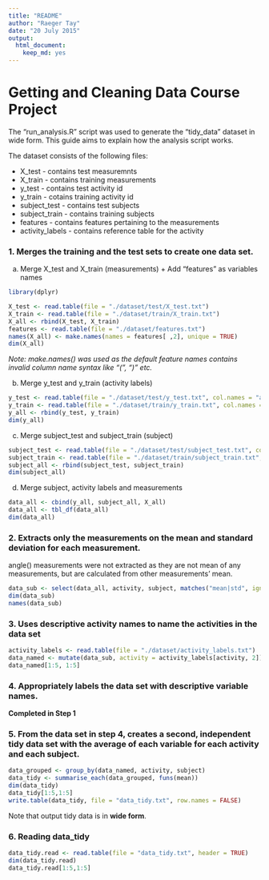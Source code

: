 ```yaml
---
title: "README"
author: "Raeger Tay"
date: "20 July 2015"
output: 
  html_document: 
    keep_md: yes
---
```


# Getting and Cleaning Data Course Project  

The "run_analysis.R" script was used to generate the "tidy_data" dataset in wide form. This guide aims to explain how the analysis script works.

The dataset consists of the following files:

* X_test - contains test measuremnts  
* X_train - contains training measurements  
* y_test - contains test activity id  
* y_train - cotains training activity id  
* subject_test - contains test subjects  
* subject_train - contains training subjects  
* features - contains features pertaining to the measurements  
* activity_labels - contains reference table for the activity  

### 1. Merges the training and the test sets to create one data set.
a. Merge X_test and X_train (measurements) + Add "features" as variables names
```r
library(dplyr)
```

```r
X_test <- read.table(file = "./dataset/test/X_test.txt")
X_train <- read.table(file = "./dataset/train/X_train.txt")
X_all <- rbind(X_test, X_train)
features <- read.table(file = "./dataset/features.txt")
names(X_all) <- make.names(names = features[ ,2], unique = TRUE)
dim(X_all)
```
*Note: make.names() was used as the default feature names contains invalid column name syntax like "(", ")" etc.*

b. Merge y_test and y_train (activity labels)
```r
y_test <- read.table(file = "./dataset/test/y_test.txt", col.names = "activity")
y_train <- read.table(file = "./dataset/train/y_train.txt", col.names = "activity")
y_all <- rbind(y_test, y_train)
dim(y_all)
```

c. Merge subject_test and subject_train (subject)
```r
subject_test <- read.table(file = "./dataset/test/subject_test.txt", col.names = "subject")
subject_train <- read.table(file = "./dataset/train/subject_train.txt", col.names = "subject")
subject_all <- rbind(subject_test, subject_train)
dim(subject_all)
```

d. Merge subject, activity labels and measurements
```r
data_all <- cbind(y_all, subject_all, X_all)
data_all <- tbl_df(data_all)
dim(data_all)
```

### 2. Extracts only the measurements on the mean and standard deviation for each measurement. 
angle() measurements were not extracted as they are not mean of any measurements, but are calculated from other measurements' mean.
```r
data_sub <- select(data_all, activity, subject, matches("mean|std", ignore.case = FALSE))
dim(data_sub)
names(data_sub)
```

### 3. Uses descriptive activity names to name the activities in the data set
```r
activity_labels <- read.table(file = "./dataset/activity_labels.txt")
data_named <- mutate(data_sub, activity = activity_labels[activity, 2])
data_named[1:5, 1:5]
```

### 4. Appropriately labels the data set with descriptive variable names. 
**Completed in Step 1**

### 5. From the data set in step 4, creates a second, independent tidy data set with the average of each variable for each activity and each subject.
```r
data_grouped <- group_by(data_named, activity, subject)
data_tidy <- summarise_each(data_grouped, funs(mean))
dim(data_tidy)
data_tidy[1:5,1:5]
write.table(data_tidy, file = "data_tidy.txt", row.names = FALSE)
```
Note that output tidy data is in **wide form**.

### 6. Reading data_tidy
```r
data_tidy.read <- read.table(file = "data_tidy.txt", header = TRUE) 
dim(data_tidy.read)
data_tidy.read[1:5,1:5]
```